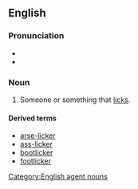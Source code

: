 ==English==

===Pronunciation===
* {{IPA|lɪkə}}
* {{homophones|liquor}}

===Noun===
{{en-noun}}

# Someone or something that [[lick]]s.

====Derived terms====
* [[arse-licker]]
* [[ass-licker]]
* [[bootlicker]]
* [[footlicker]]

[[Category:English agent nouns]]